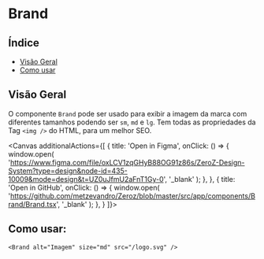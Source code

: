 
<Meta of={Brand} />

# Brand

## Índice

- [Visão Geral](#visão-geral)
- [Como usar](#como-usar)

## Visão Geral

O componente `Brand` pode ser usado para exibir a imagem da marca com diferentes tamanhos podendo ser `sm`, `md` e `lg`. Tem todas as propriedades da Tag `<img />` do HTML, para um melhor SEO.

<Canvas additionalActions={[
    {
      title: 'Open in Figma', 
      onClick: () => {
        window.open(
          'https://www.figma.com/file/oxLCV1zqGHyB88OG91z86s/ZeroZ-Design-System?type=design&node-id=435-10009&mode=design&t=UZ0uJfmU2aFnT1Gy-0',
          '_blank'
        );
      },
    },
    {
      title: 'Open in GitHub',
      onClick: () => {
        window.open(
          'https://github.com/metzevandro/Zeroz/blob/master/src/app/components/Brand/Brand.tsx',
          '_blank'
        );
      },
    }
  ]}>
  <Story/>

</Canvas>
<Controls />

## Como usar:

```tsx
<Brand alt="Imagem" size="md" src="/logo.svg" />
```
